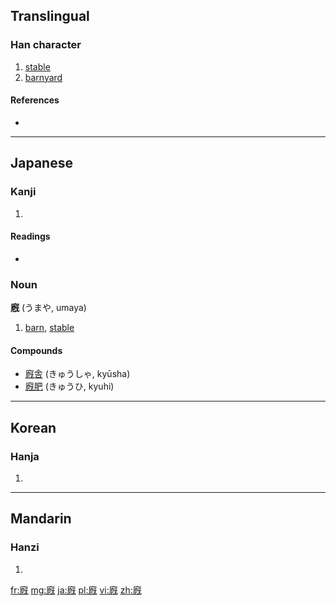 {{also|廄}}
==Translingual==

===Han character===
{{Han char|rn=53|rad=广|as=11|sn=14|four=|canj=戈竹心山 (IHPU)}}

# [[stable]]
# [[barnyard]]

====References====
* {{Han ref|kx=0349.270|dkj=09454|dj=0660.140|hdz=20894.100|uh=5ED0|ud=24272}}

----

==Japanese==

===Kanji===
{{ja-kanji|grade=|rs=广11}}

# {{defn|Japanese|sort=广11}}

====Readings====
* {{ja-readings|on=[[きゅう]] (kyū)|kun=[[うまや]] (umaya)}}

===Noun===
'''廐''' (うまや, umaya)

# [[barn]], [[stable]]

====Compounds====
* [[廐舎]] (きゅうしゃ, kyūsha)
* [[廐肥]] (きゅうひ, kyuhi)

----

==Korean==

===Hanja===
{{ko-hanja|hangeul=구|rv=gu|mr=ku}}

# {{defn|Korean|sort=广11}}

----

==Mandarin==

===Hanzi===
{{cmn-hanzi|pin=[[jiù]] ([[jiu4]])|wg=chiu<sup>4</sup>}}

# {{defn|Mandarin|sort=广11}}

[[fr:廐]]
[[mg:廐]]
[[ja:廐]]
[[pl:廐]]
[[vi:廐]]
[[zh:廐]]